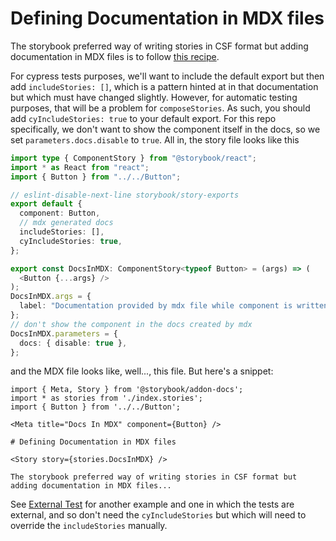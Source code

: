 
<Meta component={Button} id="docs-in-mdx" />

# Defining Documentation in MDX files

<Story story={stories.DocsInMDX} />

The storybook preferred way of writing stories in CSF format but adding documentation in MDX files is to follow [this recipe](https://github.com/storybookjs/storybook/blob/next/code/addons/docs/docs/recipes.md#csf-stories-with-mdx-docs).

For cypress tests purposes, we'll want to include the default export but then add `includeStories: []`, which is a pattern hinted at in that documentation but which must have changed slightly. However, for automatic testing purposes, that will be a problem for `composeStories`. As such, you should add `cyIncludeStories: true` to your default export. For this repo specifically, we don't want to show the component itself in the docs, so we set `parameters.docs.disable` to `true`. All in, the story file looks like this

```ts
import type { ComponentStory } from "@storybook/react";
import * as React from "react";
import { Button } from "../../Button";

// eslint-disable-next-line storybook/story-exports
export default {
  component: Button,
  // mdx generated docs
  includeStories: [],
  cyIncludeStories: true,
};

export const DocsInMDX: ComponentStory<typeof Button> = (args) => (
  <Button {...args} />
);
DocsInMDX.args = {
  label: "Documentation provided by mdx file while component is written in csf",
};
// don't show the component in the docs created by mdx
DocsInMDX.parameters = {
  docs: { disable: true },
};
```

and the MDX file looks like, well..., this file. But here's a snippet:

```tsx
import { Meta, Story } from '@storybook/addon-docs';
import * as stories from './index.stories';
import { Button } from '../../Button';

<Meta title="Docs In MDX" component={Button} />

# Defining Documentation in MDX files

<Story story={stories.DocsInMDX} />

The storybook preferred way of writing stories in CSF format but adding documentation in MDX files...
```

See [External Test](/docs/external-test) for another example and one in which the tests are external, and so don't need the `cyIncludeStories` but which will need to override the `includeStories` manually.

